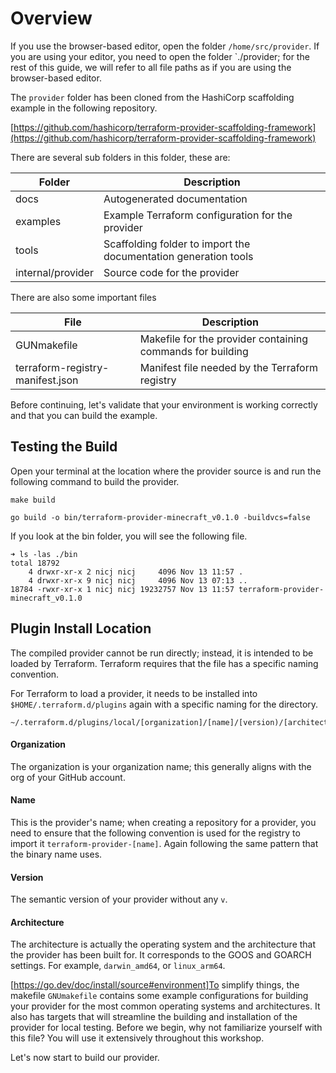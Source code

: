 # Overview

If you use the browser-based editor, open the folder `/home/src/provider`. 
If you are using your editor, you need to open the folder `./provider; for 
the rest of this guide, we will refer to all file paths as if you are using the 
browser-based editor.

The `provider` folder has been cloned from the HashiCorp scaffolding example
in the following repository.

[https://github.com/hashicorp/terraform-provider-scaffolding-framework](https://github.com/hashicorp/terraform-provider-scaffolding-framework)

There are several sub folders in this folder, these are:

| Folder       | Description                                              |
|--------------|----------------------------------------------------------|
| docs | Autogenerated documentation |
| examples | Example Terraform configuration for the provider |
| tools | Scaffolding folder to import the documentation generation tools |
| internal/provider | Source code for the provider |

There are also some important files

| File         | Description                                              |
|--------------|----------------------------------------------------------|
| GUNmakefile  | Makefile for the provider containing commands for building |
| terraform-registry-manifest.json | Manifest file needed by the Terraform registry |

Before continuing, let's validate that your environment is working correctly
and that you can build the example.

## Testing the Build

Open your terminal at the location where the provider source is and run the
following command to build the provider.

```shell
make build 
```

```shell
go build -o bin/terraform-provider-minecraft_v0.1.0 -buildvcs=false
```

If you look at the bin folder, you will see the following file.

```shell
➜ ls -las ./bin 
total 18792
    4 drwxr-xr-x 2 nicj nicj     4096 Nov 13 11:57 .
    4 drwxr-xr-x 9 nicj nicj     4096 Nov 13 07:13 ..
18784 -rwxr-xr-x 1 nicj nicj 19232757 Nov 13 11:57 terraform-provider-minecraft_v0.1.0
```

## Plugin Install Location

The compiled provider cannot be run directly; instead, it is intended to be 
loaded by Terraform. Terraform requires that the file has a specific naming
convention.

For Terraform to load a provider, it needs to be installed into `$HOME/.terraform.d/plugins` 
again with a specific naming for the directory.

```shell
~/.terraform.d/plugins/local/[organization]/[name]/[version)/[architecture]/
```

#### Organization

The organization is your organization name; this generally aligns with the org
of your GitHub account.

#### Name

This is the provider's name; when creating a repository for a provider, 
you need to ensure that the following convention is used for the registry
to import it `terraform-provider-[name]`. Again following the same pattern 
that the binary name uses.

#### Version

The semantic version of your provider without any `v`.

#### Architecture

The architecture is actually the operating system and the architecture that the provider
has been built for. It corresponds to the GOOS and GOARCH settings. For example,
`darwin_amd64`, or `linux_arm64`.

[https://go.dev/doc/install/source#environment]To simplify things, the makefile 
`GNUmakefile` contains some example configurations for building
your provider for the most common operating systems and architectures. It also 
has targets that will streamline the building and installation of the provider 
for local testing. Before we begin, why not familiarize yourself with this file? 
You will use it extensively throughout this workshop.

Let's now start to build our provider.